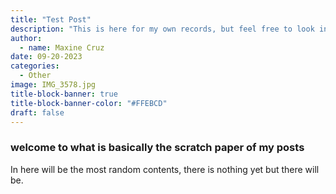```yaml
---
title: "Test Post"
description: "This is here for my own records, but feel free to look inside!"
author:
  - name: Maxine Cruz
date: 09-20-2023
categories:
  - Other
image: IMG_3578.jpg
title-block-banner: true
title-block-banner-color: "#FFEBCD"
draft: false
---
```


### welcome to what is basically the scratch paper of my posts

In here will be the most random contents, there is nothing yet but there will be.

